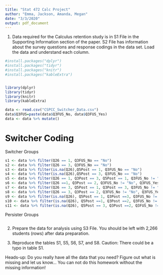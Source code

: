 ```yaml
---
title: "Stat 472 Calc Project"
author: "Emma, Jackson, Amanda, Megan"
date: "3/3/2020"
output: pdf_document
---
```


1. Data required for the Calculus retention study is in S1 File in the Supporting Information section of the paper. S2 File has information about the survey questions and response codings in the data set. Load the data and understand each column.


```r
#install.packages("dplyr")
#install.packages("tidyr")
#install.packages("knitr")
#install.packages("kableExtra")


library(dplyr)
library(tidyr)
library(knitr)
library(kableExtra)
```



```r
data <- read.csv("CSPCC_Switcher_Data.csv")
data$Q3FUS=paste(data$Q3FUS_No, data$Q3FUS_Yes)
data <- data %>% mutate()
```


# Switcher Coding

Switcher Groups

```r
s1 <- data %>% filter(Q26 == 1, Q3FUS_No == "No")
s2 <- data %>% filter(Q26 == 3, Q3FUS_No == "No")
s3 <- data %>% filter(is.na(Q26),Q5Post == 1, Q3FUS_No == "No")
s4 <- data %>% filter(is.na(Q26),Q5Post == 3, Q3FUS_No == "No")
s5 <- data %>% filter(Q26 == 1, Q3Post == 3, Q5Post == 1, Q3FUS_No != "No", Q3FUS_Yes != "Yes")
s6 <- data %>% filter(Q26 ==1, Q3Post == 2, Q3FUS_No != "No", Q3FUS_Yes != "Yes")
s7 <- data %>% filter(Q26 == 3, Q5Post == 1, Q3Post == 3, Q3FUS_No != "No", Q3FUS_Yes != "Yes")
s8 <- data %>% filter(Q26 == 3, Q3Post == 2, Q3FUS_No != "No", Q3FUS_Yes != "Yes")
s9 <- data %>% filter(is.na(Q26), Q5Post == 1, Q3Post ==3, Q3FUS_No != "No", Q3FUS_Yes != "Yes")
s10 <- data %>% filter(is.na(Q26), Q5Post ==1, Q3Post ==2, Q3FUS_No != "No", Q3FUS_Yes != "Yes")
s11 <- data %>% filter(is.na(Q26), Q5Post == 3, Q3Post ==2, Q3FUS_No != "No", Q3FUS_Yes != "Yes")
```


Persister Groups

```r




```





2. Prepare the data for analysis using S3 File. You should be left with 2,266 students (rows) after data preparation.

3. Reproduce the tables S1, S5, S6, S7, and S8.
Caution: There could be a typo in table S1.


Heads-up: Do you really have all the data that you need? Figure out what is missing and let us know... You can not do this homework without the missing information!



